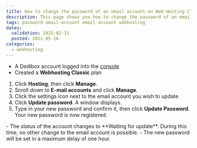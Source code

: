 ```yaml
---
title: How to change the password of an email account on Web Hosting Classic
description: This page shows you how to change the password of an email account on Scaleway Web Hosting Classic
tags: password email-account email account webhosting
dates:
  validation: 2025-02-11
  posted: 2021-05-26
categories:
  - webhosting
---
```



<WebhostingOnline />

<Requirements />

- A Dedibox account logged into the [console](https://console.online.net)
- Created a **Webhosting Classic** plan

1. Click **Hosting**, then click **Manage**.
2. Scroll down to **E-mail accounts** and click **Manage**.
3. Click the settings icon next to the email account you wish to update.
4. Click **Update password**. A window displays.
5. Type in your new password and confirm it, then click **Update Password**.
    Your new password is now registered.

<Message type="note">
  - The status of the account changes to **Waiting for update**. During this time, no other change to the email account is possible.
  - The new password will be set in a maximum delay of one hour.
</Message>
